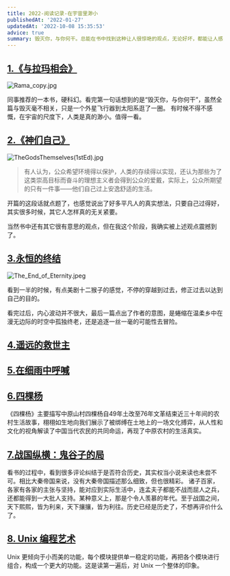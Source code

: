 ```yaml
---
title: 2022-阅读记录-在宇宙里渺小
publishedAt: '2022-01-27'
updatedAt: '2022-10-08 15:35:53'
advice: true
summary: 毁灭你，与你何干。总能在书中找到这种让人很惊艳的观点，无论好坏，都能让人感到真实。在如今这个无法言说的社会里，仿佛只有在书中才能窥见一点真实。
---
```


## [1.《与拉玛相会》](https://zh.wikipedia.org/wiki/%E8%88%87%E6%8B%89%E7%91%AA%E7%9B%B8%E6%9C%83)

![Rama_copy.jpg](https://zackdkblog.oss-cn-beijing.aliyuncs.com/Rama_copy.jpg)

同事推荐的一本书，硬科幻。看完第一句话想到的是“毁灭你，与你何干”，虽然全篇与毁灭毫不相关，只是一个外星飞行器到太阳系逛了一圈。
有时候不得不感慨，在宇宙的尺度下，人类是真的渺小。值得一看。

## [2.《神们自己》](https://book.douban.com/subject/26264967/)

![TheGodsThemselves(1stEd).jpg](<https://zackdkblog.oss-cn-beijing.aliyuncs.com/TheGodsThemselves(1stEd).jpg>)

> 有人认为，公众希望环境得以保护，人类的存续得以实现，还认为那些为了这类崇高目标而奋斗的理想主义者会得到公众的爱戴，实际上，公众所期望的只有一件事——他们自己过上安逸舒适的生活。

开篇的这段话就点题了，也感觉说出了好多平凡人的真实想法，只要自己过得好，其实很多时候，其它人怎样真的无关紧要。

当然书中还有其它很有意思的观点，但在我这个阶段，我确实被上述观点震撼到了。

## [3.永恒的终结](https://book.douban.com/subject/25829693/)

![The_End_of_Eternity.jpeg](https://zackdkblog.oss-cn-beijing.aliyuncs.com/The_End_of_Eternity.jpeg)

看到一半的时候，有点美剧十二猴子的感觉，不停的穿越到过去，修正过去以达到自己的目的。

看完过后，内心波动并不很大，最后一篇点出了作者的意图，是蜷缩在温柔乡中在漫无边际的时空中孤独终老，还是追逐一丝一毫的可能性去冒险。


## [4.遥远的救世主](https://book.douban.com/subject/1322455/)


## [5.在细雨中呼喊](https://book.douban.com/subject/20421947/)

## [6.四棵杨](https://book.douban.com/subject/4709550/)
《四棵杨》主要描写中原山村四棵杨自49年土改至76年文革结束近三十年间的农村生活故事，栩栩如生地向我们展示了被绑缚在土地上的一场文化搏弈，从人性和文化的视角解读了中国当代农民的共同命运，再现了中原农村的生活真实。


## [7.战国纵横：鬼谷子的局](https://book.douban.com/subject/10807797/)

看书的过程中，看到很多评论纠结于是否符合历史，其实权当小说来读也未尝不可。相比大秦帝国来说，没有大秦帝国描述那么细致，但也很精彩。
诸子百家，各家有各家的主张与坚持，能对应到实际生活中，连孟夫子都能不战而屈人之兵，还都能得到一大批人支持。某种意义上，那是个令人羡慕的年代。至于战国之间，天下熙熙，皆为利来，天下攘攘，皆为利往。历史已经是历史了，不想再评价什么了。

## [8. Unix 编程艺术](https://zackdkblog.oss-cn-beijing.aliyuncs.com/books/unix%E7%BC%96%E7%A8%8B%E8%89%BA%E6%9C%AF.pdf)

Unix 更倾向于小而美的功能，每个模块提供单一稳定的功能，再把各个模块进行组合，构成一个更大的功能。这是读第一遍后，对 Unix 一个整体的印象。
